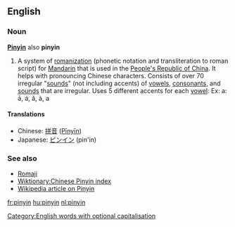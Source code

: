 ==English==
===Noun===
'''[[Pinyin]]''' also '''pinyin'''<!--Collins only gives upper, M-W only gives lower, Encarta gives both but puts upper first-->

# A system of [[romanization]] (phonetic notation and transliteration to roman script) for [[Mandarin]] that is used in the [[People's Republic of China]]. It helps with pronouncing Chinese characters. Consists of over 70 irregular "[[sounds]]" (not including accents) of [[vowel|vowels]], [[consonant]]s, and [[sounds]] that are irregular. Uses 5 different accents for each [[vowel]]: Ex: a: ā, á, ǎ, à, a

==== Translations ====
*Chinese: [[拼音]] ([[Pīnyīn]])
*Japanese: [[ピンイン]] (pin'in)

===See also===
* [[Romaji]]
* [[Wiktionary:Chinese Pinyin index]]
* [[w:Pinyin|Wikipedia article on Pinyin]]

[[Category:English words with optional capitalisation]]

[[fr:pinyin]]
[[hu:pinyin]]
[[nl:pinyin]]